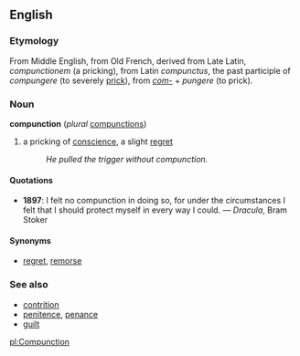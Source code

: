 ==English==

===Etymology===
From Middle English, from Old French, derived from Late Latin, ''compunctionem'' (a pricking), from Latin ''compunctus'', the past participle of ''compungere'' (to severely [[prick]]), from ''[[com-]]'' + ''pungere'' (to prick).

===Noun===
'''compunction''' (''plural'' [[compunctions]])
#a pricking of [[conscience]], a slight [[regret]]
#:''He pulled the trigger without compunction.''

====Quotations====
*'''1897''': I felt no compunction in doing so, for under the circumstances I felt that I should protect myself in every way I could. &mdash; ''Dracula'', Bram Stoker

====Synonyms====
*[[regret]], [[remorse]]

===See also===
*[[contrition]]
*[[penitence]], [[penance]]
*[[guilt]]

[[pl:Compunction]]